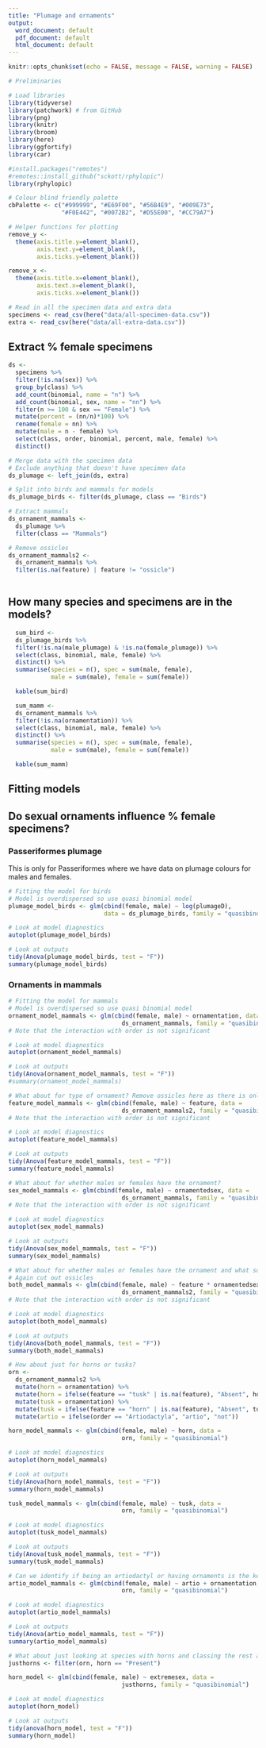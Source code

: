 ```yaml
---
title: "Plumage and ornaments"
output:
  word_document: default
  pdf_document: default
  html_document: default
---
```

  
  ```r
knitr::opts_chunk$set(echo = FALSE, message = FALSE, warning = FALSE)
```

```r
# Preliminaries

# Load libraries
library(tidyverse)
library(patchwork) # from GitHub
library(png)
library(knitr)
library(broom)
library(here)
library(ggfortify)
library(car)

#install.packages("remotes")
#remotes::install_github("sckott/rphylopic")
library(rphylopic)

# Colour blind friendly palette
cbPalette <- c("#999999", "#E69F00", "#56B4E9", "#009E73", 
               "#F0E442", "#0072B2", "#D55E00", "#CC79A7")

# Helper functions for plotting
remove_y <- 
  theme(axis.title.y=element_blank(),
        axis.text.y=element_blank(),
        axis.ticks.y=element_blank())

remove_x <-   
  theme(axis.title.x=element_blank(),
        axis.text.x=element_blank(),
        axis.ticks.x=element_blank())
```

```r
# Read in all the specimen data and extra data
specimens <- read_csv(here("data/all-specimen-data.csv"))
extra <- read_csv(here("data/all-extra-data.csv"))
```

## Extract % female specimens

```r
ds <-
  specimens %>%
  filter(!is.na(sex)) %>%
  group_by(class) %>%
  add_count(binomial, name = "n") %>%
  add_count(binomial, sex, name = "nn") %>%
  filter(n >= 100 & sex == "Female") %>%
  mutate(percent = (nn/n)*100) %>%
  rename(female = nn) %>%
  mutate(male = n - female) %>%
  select(class, order, binomial, percent, male, female) %>%
  distinct()
```


```r
# Merge data with the specimen data
# Exclude anything that doesn't have specimen data
ds_plumage <- left_join(ds, extra)

# Split into birds and mammals for models
ds_plumage_birds <- filter(ds_plumage, class == "Birds")

# Extract mammals 
ds_ornament_mammals <- 
  ds_plumage %>%
  filter(class == "Mammals")

# Remove ossicles
ds_ornament_mammals2 <- 
  ds_ornament_mammals %>%
  filter(is.na(feature) | feature != "ossicle")
  
```

## How many species and specimens are in the models?

```r
  sum_bird <-
  ds_plumage_birds %>%
  filter(!is.na(male_plumage) & !is.na(female_plumage)) %>%
  select(class, binomial, male, female) %>%
  distinct() %>%
  summarise(species = n(), spec = sum(male, female),
            male = sum(male), female = sum(female))

  kable(sum_bird)
```

```r
  sum_mamm <-
  ds_ornament_mammals %>%
  filter(!is.na(ornamentation)) %>%
  select(class, binomial, male, female) %>%
  distinct() %>%
  summarise(species = n(), spec = sum(male, female),
            male = sum(male), female = sum(female))

  kable(sum_mamm)
```

## Fitting models
## Do sexual ornaments influence % female specimens?
### Passeriformes plumage
This is only for Passeriformes where we have data on plumage colours for males and females.

```r
# Fitting the model for birds
# Model is overdispersed so use quasi binomial model
plumage_model_birds <- glm(cbind(female, male) ~ log(plumageD), 
                           data = ds_plumage_birds, family = "quasibinomial")

# Look at model diagnostics
autoplot(plumage_model_birds)

# Look at outputs
tidy(Anova(plumage_model_birds, test = "F"))
summary(plumage_model_birds)
```

### Ornaments in mammals

```r
# Fitting the model for mammals
# Model is overdispersed so use quasi binomial model
ornament_model_mammals <- glm(cbind(female, male) ~ ornamentation, data = 
                                ds_ornament_mammals, family = "quasibinomial")
# Note that the interaction with order is not significant

# Look at model diagnostics
autoplot(ornament_model_mammals)

# Look at outputs
tidy(Anova(ornament_model_mammals, test = "F"))
#summary(ornament_model_mammals)
```
```r
# What about for type of ornament? Remove ossicles here as there is only one species with them
feature_model_mammals <- glm(cbind(female, male) ~ feature, data = 
                                ds_ornament_mammals2, family = "quasibinomial")
# Note that the interaction with order is not significant

# Look at model diagnostics
autoplot(feature_model_mammals)

# Look at outputs
tidy(Anova(feature_model_mammals, test = "F"))
summary(feature_model_mammals)
```
```r
# What about for whether males or females have the ornament?
sex_model_mammals <- glm(cbind(female, male) ~ ornamentedsex, data = 
                                ds_ornament_mammals, family = "quasibinomial")
# Note that the interaction with order is not significant

# Look at model diagnostics
autoplot(sex_model_mammals)

# Look at outputs
tidy(Anova(sex_model_mammals, test = "F"))
summary(sex_model_mammals)
```

```r
# What about for whether males or females have the ornament and what sort it is?
# Again cut out ossicles
both_model_mammals <- glm(cbind(female, male) ~ feature * ornamentedsex, data = 
                                ds_ornament_mammals2, family = "quasibinomial")
# Note that the interaction with order is not significant

# Look at model diagnostics
autoplot(both_model_mammals)

# Look at outputs
tidy(Anova(both_model_mammals, test = "F"))
summary(both_model_mammals)
```

```r
# How about just for horns or tusks?
orn <-
  ds_ornament_mammals2 %>%
  mutate(horn = ornamentation) %>%
  mutate(horn = ifelse(feature == "tusk" | is.na(feature), "Absent", horn)) %>%
  mutate(tusk = ornamentation) %>%
  mutate(tusk = ifelse(feature == "horn" | is.na(feature), "Absent", tusk)) %>%
  mutate(artio = ifelse(order == "Artiodactyla", "artio", "not"))

horn_model_mammals <- glm(cbind(female, male) ~ horn, data = 
                                orn, family = "quasibinomial")

# Look at model diagnostics
autoplot(horn_model_mammals)

# Look at outputs
tidy(Anova(horn_model_mammals, test = "F"))
summary(horn_model_mammals)

tusk_model_mammals <- glm(cbind(female, male) ~ tusk, data = 
                                orn, family = "quasibinomial")

# Look at model diagnostics
autoplot(tusk_model_mammals)

# Look at outputs
tidy(Anova(tusk_model_mammals, test = "F"))
summary(tusk_model_mammals)
```

```r
# Can we identify if being an artiodactyl or having ornaments is the key thing? (no)
artio_model_mammals <- glm(cbind(female, male) ~ artio + ornamentation, data = 
                                orn, family = "quasibinomial")

# Look at model diagnostics
autoplot(artio_model_mammals)

# Look at outputs
tidy(Anova(artio_model_mammals, test = "F"))
summary(artio_model_mammals)
```

```r
# What about just looking at species with horns and classing the rest as absent?
justhorns <- filter(orn, horn == "Present")

horn_model <- glm(cbind(female, male) ~ extremesex, data = 
                                justhorns, family = "quasibinomial")

# Look at model diagnostics
autoplot(horn_model)

# Look at outputs
tidy(anova(horn_model, test = "F"))
summary(horn_model)
```

